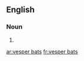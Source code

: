 
==English==

===Noun===
{{head|en|plural}}

# {{plural of|vesper bat|lang=en}}

[[ar:vesper bats]]
[[fr:vesper bats]]